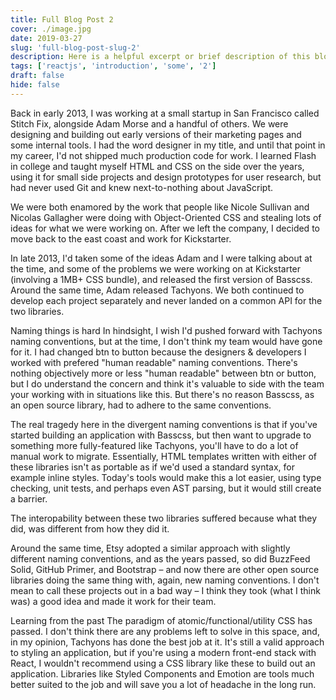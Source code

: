 ```yaml
---
title: Full Blog Post 2
cover: ./image.jpg
date: 2019-03-27
slug: 'full-blog-post-slug-2'
description: Here is a helpful excerpt or brief description of this blog post.
tags: ['reactjs', 'introduction', 'some', '2']
draft: false
hide: false
---
```


Back in early 2013, I was working at a small startup in San Francisco called Stitch Fix, alongside Adam Morse and a handful of others. We were designing and building out early versions of their marketing pages and some internal tools. I had the word designer in my title, and until that point in my career, I'd not shipped much production code for work. I learned Flash in college and taught myself HTML and CSS on the side over the years, using it for small side projects and design prototypes for user research, but had never used Git and knew next-to-nothing about JavaScript.

We were both enamored by the work that people like Nicole Sullivan and Nicolas Gallagher were doing with Object-Oriented CSS and stealing lots of ideas for what we were working on. After we left the company, I decided to move back to the east coast and work for Kickstarter.

In late 2013, I'd taken some of the ideas Adam and I were talking about at the time, and some of the problems we were working on at Kickstarter (involving a 1MB+ CSS bundle), and released the first version of Basscss. Around the same time, Adam released Tachyons. We both continued to develop each project separately and never landed on a common API for the two libraries.

Naming things is hard
In hindsight, I wish I'd pushed forward with Tachyons naming conventions, but at the time, I don't think my team would have gone for it. I had changed btn to button because the designers & developers I worked with prefered "human readable" naming conventions. There's nothing objectively more or less "human readable" between btn or button, but I do understand the concern and think it's valuable to side with the team your working with in situations like this. But there's no reason Basscss, as an open source library, had to adhere to the same conventions.

The real tragedy here in the divergent naming conventions is that if you've started building an application with Basscss, but then want to upgrade to something more fully-featured like Tachyons, you'll have to do a lot of manual work to migrate. Essentially, HTML templates written with either of these libraries isn't as portable as if we'd used a standard syntax, for example inline styles. Today's tools would make this a lot easier, using type checking, unit tests, and perhaps even AST parsing, but it would still create a barrier.

The interopability between these two libraries suffered because what they did, was different from how they did it.

Around the same time, Etsy adopted a similar approach with slightly different naming conventions, and as the years passed, so did BuzzFeed Solid, GitHub Primer, and Bootstrap – and now there are other open source libraries doing the same thing with, again, new naming conventions. I don't mean to call these projects out in a bad way – I think they took (what I think was) a good idea and made it work for their team.

Learning from the past
The paradigm of atomic/functional/utility CSS has passed. I don't think there are any problems left to solve in this space, and, in my opinion, Tachyons has done the best job at it. It's still a valid approach to styling an application, but if you're using a modern front-end stack with React, I wouldn't recommend using a CSS library like these to build out an application. Libraries like Styled Components and Emotion are tools much better suited to the job and will save you a lot of headache in the long run.
